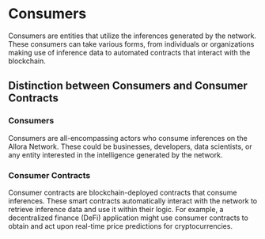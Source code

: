 # Consumers
Consumers are entities that utilize the inferences generated by the network. These consumers can take various forms, from individuals or organizations making use of inference data to automated contracts that interact with the blockchain.

## Distinction between Consumers and Consumer Contracts
### Consumers
Consumers are all-encompassing actors who consume inferences on the Allora Network. These could be businesses, developers, data scientists, or any entity interested in the intelligence generated by the network.

### Consumer Contracts
Consumer contracts are blockchain-deployed contracts that consume inferences. These smart contracts automatically interact with the network to retrieve inference data and use it within their logic. For example, a decentralized finance (DeFi) application might use consumer contracts to obtain and act upon real-time price predictions for cryptocurrencies.
